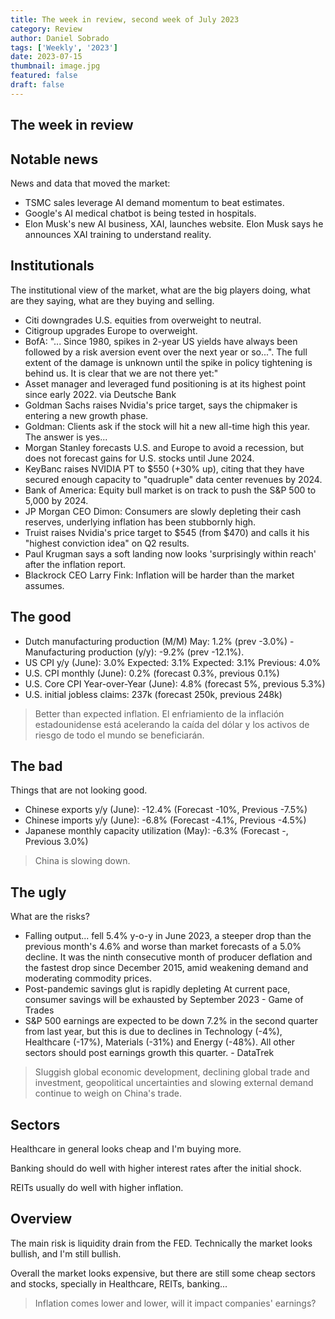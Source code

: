 ```yaml
---
title: The week in review, second week of July 2023
category: Review
author: Daniel Sobrado
tags: ['Weekly', '2023']
date: 2023-07-15
thumbnail: image.jpg
featured: false
draft: false
---
```


## The week in review


## Notable news

News and data that moved the market:
* TSMC sales leverage AI demand momentum to beat estimates.
* Google's AI medical chatbot is being tested in hospitals.
* Elon Musk's new AI business, XAI, launches website. Elon Musk says he announces XAI training to understand reality.

## Institutionals

The institutional view of the market, what are the big players doing, what are they saying, what are they buying and selling.

* Citi downgrades U.S. equities from overweight to neutral.
* Citigroup upgrades Europe to overweight.
* BofA: "... Since 1980, spikes in 2-year US yields have always been followed by a risk aversion event over the next year or so...". The full extent of the damage is unknown until the spike in policy tightening is behind us. It is clear that we are not there yet:"
* Asset manager and leveraged fund positioning is at its highest point since early 2022. via Deutsche Bank
* Goldman Sachs raises Nvidia's price target, says the chipmaker is entering a new growth phase.
* Goldman: Clients ask if the stock will hit a new all-time high this year. The answer is yes...
* Morgan Stanley forecasts U.S. and Europe to avoid a recession, but does not forecast gains for U.S. stocks until June 2024.
* KeyBanc raises NVIDIA PT to $550 (+30% up), citing that they have secured enough capacity to "quadruple" data center revenues by 2024.
* Bank of America: Equity bull market is on track to push the S&P 500 to 5,000 by 2024.
* JP Morgan CEO Dimon: Consumers are slowly depleting their cash reserves, underlying inflation has been stubbornly high.
* Truist raises Nvidia's price target to $545 (from $470) and calls it his "highest conviction idea" on Q2 results.
* Paul Krugman says a soft landing now looks 'surprisingly within reach' after the inflation report.
* Blackrock CEO Larry Fink: Inflation will be harder than the market assumes.

## The good

* Dutch manufacturing production (M/M) May: 1.2% (prev -3.0%) - Manufacturing production (y/y): -9.2% (prev -12.1%).
* US CPI y/y (June): 3.0% Expected: 3.1% Expected: 3.1% Previous: 4.0%
* U.S. CPI monthly (June): 0.2% (forecast 0.3%, previous 0.1%)
* U.S. Core CPI Year-over-Year (June): 4.8% (forecast 5%, previous 5.3%)
* U.S. initial jobless claims: 237k (forecast 250k, previous 248k)

> Better than expected inflation. El enfriamiento de la inflación estadounidense está acelerando la caída del dólar y los activos de riesgo de todo el mundo se beneficiarán.

## The bad

Things that are not looking good.

* Chinese exports y/y (June): -12.4% (Forecast -10%, Previous -7.5%)
* Chinese imports y/y (June): -6.8% (Forecast -4.1%, Previous -4.5%)
* Japanese monthly capacity utilization (May): -6.3% (Forecast -, Previous 3.0%)

> China is slowing down.

## The ugly

What are the risks?

* Falling output... fell 5.4% y-o-y in June 2023, a steeper drop than the previous month's 4.6% and worse than market forecasts of a 5.0% decline. It was the ninth consecutive month of producer deflation and the fastest drop since December 2015, amid weakening demand and moderating commodity prices.
* Post-pandemic savings glut is rapidly depleting At current pace, consumer savings will be exhausted by September 2023 - Game of Trades
* S&P 500 earnings are expected to be down 7.2% in the second quarter from last year, but this is due to declines in Technology (-4%), Healthcare (-17%), Materials (-31%) and Energy (-48%). All other sectors should post earnings growth this quarter. - DataTrek

> Sluggish global economic development, declining global trade and investment, geopolitical uncertainties and slowing external demand continue to weigh on China's trade.

## Sectors

Healthcare in general looks cheap and I'm buying more.

Banking should do well with higher interest rates after the initial shock.

REITs usually do well with higher inflation.

## Overview

The main risk is liquidity drain from the FED. Technically the market looks bullish, and I'm still bullish.

Overall the market looks expensive, but there are still some cheap sectors and stocks, specially in Healthcare, REITs, banking...

> Inflation comes lower and lower, will it impact companies' earnings?